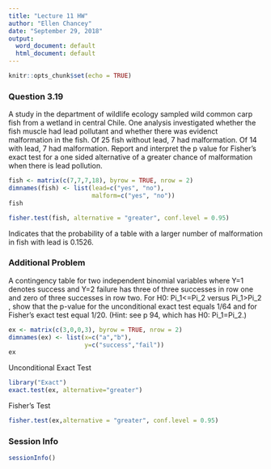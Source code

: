 ---
title: "Lecture 11 HW"
author: "Ellen Chancey"
date: "September 29, 2018"
output:
  word_document: default
  html_document: default
---

```{r setup, include=FALSE}
knitr::opts_chunk$set(echo = TRUE)
```


### Question 3.19  
A study in the department of wildlife ecology sampled wild common carp fish from a wetland in central Chile. One analysis investigated whether the fish muscle had lead pollutant and whether there was evidenct malformation in the fish. Of 25 fish without lead, 7 had malformation. Of 14 with lead, 7 had malformation. Report and interpret the p value for Fisher's exact test for a one sided alternative of a greater chance of malformation when there is lead pollution.
```{r}
fish <- matrix(c(7,7,7,18), byrow = TRUE, nrow = 2)
dimnames(fish) <- list(lead=c("yes", "no"), 
                       malform=c("yes", "no"))
fish
```


```{r}
fisher.test(fish, alternative = "greater", conf.level = 0.95)
```
Indicates that the probability of a table with a larger number of malformation in fish with lead is 0.1526.  



### Additional Problem  
A contingency table for two independent binomial variables where Y=1 denotes success and Y=2 failure has three of three successes in row one and zero of three successes in row two.  For H0: Pi_1<=Pi_2  versus Pi_1>Pi_2 , show that the p-value for the unconditional exact test equals 1/64 and for Fisher’s exact test equal 1/20.  (Hint: see p 94, which has H0: Pi_1=Pi_2.)
```{r}
ex <- matrix(c(3,0,0,3), byrow = TRUE, nrow = 2)
dimnames(ex) <- list(x=c("a","b"),
                     y=c("success","fail"))
ex
```

Unconditional Exact Test
```{r}
library("Exact")
exact.test(ex, alternative="greater")
```


Fisher's Test
```{r}
fisher.test(ex,alternative = "greater", conf.level = 0.95)
```












### Session Info
```{r}
sessionInfo()
```

